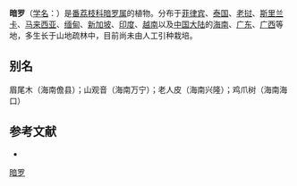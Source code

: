 {{Speciesbox
| name = 暗罗
| status = 
| status_system = 
| image =
| genus = Polyalthia
| species = suberosa
| authority = (Roxb.) Thw.
}}

'''暗罗'''（[[学名|学名]]：{{lang|la|''Polyalthia suberosa''}}）是[[番荔枝科|番荔枝科]][[暗罗属|暗罗属]]的植物。分布于[[菲律宾|菲律宾]]、[[泰国|泰国]]、[[老挝|老挝]]、[[斯里兰卡|斯里兰卡]]、[[马来西亚|马来西亚]]、[[缅甸|缅甸]]、[[新加坡|新加坡]]、[[印度|印度]]、[[越南|越南]]以及[[中国大陆|中国大陆]]的[[海南|海南]]、[[广东|广东]]、[[广西|广西]]等地，多生长于山地疏林中，目前尚未由人工引种栽培。

== 别名 ==
眉尾木（海南儋县）；山观音（海南万宁）；老人皮（海南兴隆）；鸡爪树（海南海口）

== 参考文献 ==
<div class="references-small">
* {{cite web| url =http://www.bioinfo.cn/db05/KmzwSpecies.php?action=view&id=688| title =暗罗| work =《中国高等植物数据库全库》| publisher =中国科学院微生物研究所| author =昆明植物研究所| accessdate =2009-02-21| deadurl =yes| archiveurl =https://web.archive.org/web/20160305073131/http://www.bioinfo.cn/db05/KmzwSpecies.php?action=view&id=688| archivedate =2016-03-05}}
</div>
{{Taxonbar|from=Q11090392}}

[[Category:暗罗属|暗罗]]


{{植物小作品}}